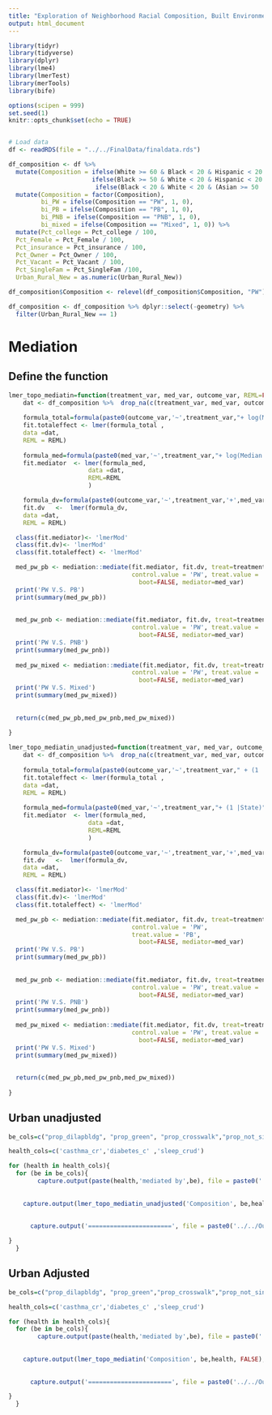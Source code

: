 ```yaml
---
title: "Exploration of Neighborhood Racial Composition, Built Environment and Health Outcomes"
output: html_document
---
```


```r
library(tidyr)
library(tidyverse)
library(dplyr)
library(lme4)
library(lmerTest)
library(merTools)
library(bife)

options(scipen = 999)
set.seed(1)
knitr::opts_chunk$set(echo = TRUE)


# Load data 
df <- readRDS(file = "../../FinalData/finaldata.rds")
```


```r
df_composition <- df %>%
  mutate(Composition = ifelse(White >= 60 & Black < 20 & Hispanic < 20 & Asian < 20 & Native < 20 & HIPI < 20, "PW",
                       ifelse(Black >= 50 & White < 20 & Hispanic < 20 & Asian < 20 & Native < 20 & HIPI < 20, "PB",
                        ifelse(Black < 20 & White < 20 & (Asian >= 50 | Hispanic >= 50 | Native >= 50 | HIPI >= 50), "PNB", "Mixed"))))  %>%
  mutate(Composition = factor(Composition),
         bi_PW = ifelse(Composition == "PW", 1, 0),
         bi_PB = ifelse(Composition == "PB", 1, 0),
         bi_PNB = ifelse(Composition == "PNB", 1, 0),
         bi_mixed = ifelse(Composition == "Mixed", 1, 0)) %>%
  mutate(Pct_college = Pct_college / 100,
  Pct_Female = Pct_Female / 100,
  Pct_insurance = Pct_insurance / 100,
  Pct_Owner = Pct_Owner / 100, 
  Pct_Vacant = Pct_Vacant / 100,
  Pct_SingleFam = Pct_SingleFam /100,
  Urban_Rural_New = as.numeric(Urban_Rural_New))

df_composition$Composition <- relevel(df_composition$Composition, "PW")

df_composition <- df_composition %>% dplyr::select(-geometry) %>% 
  filter(Urban_Rural_New == 1)
```

# Mediation
## Define the function
```r
lmer_topo_mediatin=function(treatment_var, med_var, outcome_var, REML=FALSE){
    dat <- df_composition %>%  drop_na(c(treatment_var, med_var, outcome_var, Median.household.income, Pct_college , Age, Pct_Female , Pct_insurance , Pct_Owner , Pct_Vacant , Pct_SingleFam , State))
    
    formula_total=formula(paste0(outcome_var,'~',treatment_var,"+ log(Median.household.income) + Pct_college + Age + Pct_Female + Pct_insurance + Pct_Owner+Pct_Vacant+Pct_SingleFam + (1 |State)" ))
    fit.totaleffect <- lmer(formula_total ,
    data =dat,
    REML = REML)
    
    formula_med=formula(paste0(med_var,'~',treatment_var,"+ log(Median.household.income) + Pct_college + Age + Pct_Female + Pct_insurance + Pct_Owner+Pct_Vacant+Pct_SingleFam+ (1 |State)" ))
    fit.mediator  <- lmer(formula_med, 
                      data =dat,
                      REML=REML
                      )

    formula_dv=formula(paste0(outcome_var,'~',treatment_var,'+',med_var,"+ log(Median.household.income) + Pct_college + Age + Pct_Female + Pct_insurance + Pct_Owner+Pct_Vacant+Pct_SingleFam + (1 |State)" ))
    fit.dv   <-  lmer(formula_dv,
    data =dat,
    REML = REML)

  class(fit.mediator)<- 'lmerMod'
  class(fit.dv)<- 'lmerMod'
  class(fit.totaleffect) <- 'lmerMod'

  med_pw_pb <- mediation::mediate(fit.mediator, fit.dv, treat=treatment_var,
                                  control.value = 'PW', treat.value = 'PB',
                                    boot=FALSE, mediator=med_var)
  print('PW V.S. PB')
  print(summary(med_pw_pb))
  
  
  med_pw_pnb <- mediation::mediate(fit.mediator, fit.dv, treat=treatment_var,
                                  control.value = 'PW', treat.value = 'PNB',
                                    boot=FALSE, mediator=med_var)
  print('PW V.S. PNB')
  print(summary(med_pw_pnb))
  
  med_pw_mixed <- mediation::mediate(fit.mediator, fit.dv, treat=treatment_var,
                                  control.value = 'PW', treat.value = 'Mixed',
                                    boot=FALSE, mediator=med_var)
  print('PW V.S. Mixed')
  print(summary(med_pw_mixed))
  
  
  return(c(med_pw_pb,med_pw_pnb,med_pw_mixed))
  
}

lmer_topo_mediatin_unadjusted=function(treatment_var, med_var, outcome_var, REML=FALSE){
    dat <- df_composition %>%  drop_na(c(treatment_var, med_var, outcome_var, State))
    
    formula_total=formula(paste0(outcome_var,'~',treatment_var," + (1 |State)" ))
    fit.totaleffect <- lmer(formula_total ,
    data =dat,
    REML = REML)
    
    formula_med=formula(paste0(med_var,'~',treatment_var,"+ (1 |State)" ))
    fit.mediator  <- lmer(formula_med, 
                      data =dat,
                      REML=REML
                      )

    formula_dv=formula(paste0(outcome_var,'~',treatment_var,'+',med_var," + (1 |State)" ))
    fit.dv   <-  lmer(formula_dv,
    data =dat,
    REML = REML)

  class(fit.mediator)<- 'lmerMod'
  class(fit.dv)<- 'lmerMod'
  class(fit.totaleffect) <- 'lmerMod'

  med_pw_pb <- mediation::mediate(fit.mediator, fit.dv, treat=treatment_var,
                                  control.value = 'PW', 
                                  treat.value = 'PB',
                                    boot=FALSE, mediator=med_var)
  print('PW V.S. PB')
  print(summary(med_pw_pb))
  
  
  med_pw_pnb <- mediation::mediate(fit.mediator, fit.dv, treat=treatment_var,
                                  control.value = 'PW', treat.value = 'PNB',
                                    boot=FALSE, mediator=med_var)
  print('PW V.S. PNB')
  print(summary(med_pw_pnb))
  
  med_pw_mixed <- mediation::mediate(fit.mediator, fit.dv, treat=treatment_var,
                                  control.value = 'PW', treat.value = 'Mixed',
                                    boot=FALSE, mediator=med_var)
  print('PW V.S. Mixed')
  print(summary(med_pw_mixed))
  
  
  return(c(med_pw_pb,med_pw_pnb,med_pw_mixed))
  
}

```

## Urban unadjusted
```r
be_cols=c("prop_dilapbldg", "prop_green", "prop_crosswalk","prop_not_single_family_home", "prop_single_lane")

health_cols=c('casthma_cr','diabetes_c' ,'sleep_crud')

for (health in health_cols){
  for (be in be_cols){
        capture.output(paste(health,'mediated by',be), file = paste0('../../Output/mediation_unadjusted/',health,'~',be,'.txt'),append=TRUE)
    
    
    capture.output(lmer_topo_mediatin_unadjusted('Composition', be,health, FALSE), file = paste0('../../Output/mediation_unadjusted/',health,'~',be,'.txt'),append=TRUE)
    
    
      capture.output('=======================', file = paste0('../../Output/mediation_unadjusted/',health,'~',be,'.txt'),append=TRUE)

}
  }
```

## Urban Adjusted
```r
be_cols=c("prop_dilapbldg", "prop_green","prop_crosswalk","prop_not_single_family_home", "prop_single_lane")

health_cols=c('casthma_cr','diabetes_c' ,'sleep_crud')

for (health in health_cols){
  for (be in be_cols){
        capture.output(paste(health,'mediated by',be), file = paste0('../../Output/mediation_adjusted/',health,'~',be,'.txt'),append=TRUE)
    
    
    capture.output(lmer_topo_mediatin('Composition', be,health, FALSE), file = paste0('../../Output/mediation_adjusted/',health,'~',be,'.txt'),append=TRUE)
    
    
      capture.output('=======================', file = paste0('../../Output/mediation_adjusted/',health,'~',be,'.txt'),append=TRUE)

}
  }
```


